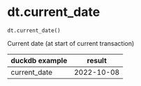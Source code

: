 # dt.current_date { #duckops.dt.current_date }

`dt.current_date()`

Current date (at start of current transaction)

| duckdb example | result |
| -------------- | ------ |
| current_date | 2022-10-08 |

